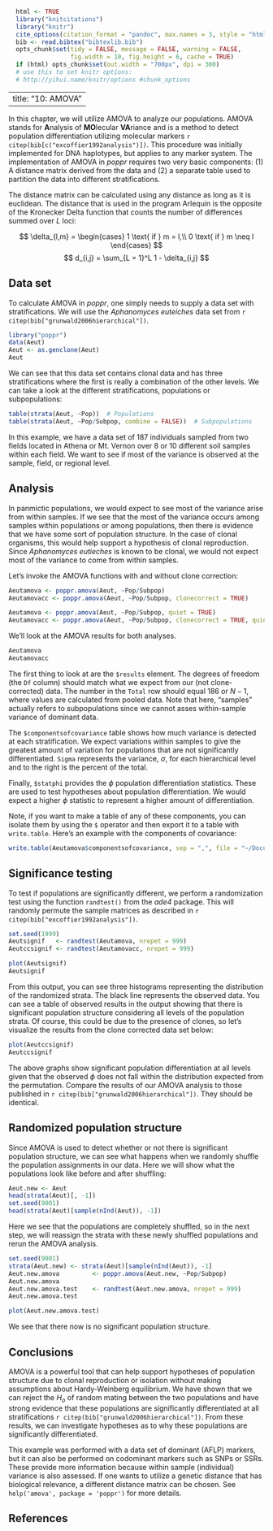 ```r
  html <- TRUE
  library("knitcitations")
  library("knitr")
  cite_options(citation_format = "pandoc", max.names = 3, style = "html", hyperlink = "to.doc")
  bib <- read.bibtex("bibtexlib.bib")
  opts_chunk$set(tidy = FALSE, message = FALSE, warning = FALSE, 
                 fig.width = 10, fig.height = 6, cache = TRUE)
  if (html) opts_chunk$set(out.width = "700px", dpi = 300)
  # use this to set knitr options: 
  # http://yihui.name/knitr/options #chunk_options
```
---
title: "10: AMOVA"
---

In this chapter, we will utilize AMOVA to analyze our populations. AMOVA stands
for **A**nalysis of **MO**lecular **VA**riance and is a method to detect
population differentiation utilizing molecular markers `r citep(bib[c("excoffier1992analysis")])`. This procedure was initially implemented for DNA haplotypes, but applies to any marker system. The implementation of AMOVA in *poppr* requires two very basic components: (1) A distance matrix derived from the data and (2) a separate table used to partition the data into different stratifications.

The distance matrix can be calculated using any distance as long as it is euclidean. The distance that is used in the program Arlequin is the opposite of the Kronecker Delta function that counts the number of differences summed over $L$ loci:

$$
\delta_{l,m} = \begin{cases}
1 \text{ if } m = l,\\
0 \text{ if } m \neq l
\end{cases}
$$
$$
d_{i,j} = \sum_{L = 1}^L 1 - \delta_{i,j}
$$

Data set
----

To calculate AMOVA in *poppr*, one simply needs to supply a data set with
stratifications. We will use the *Aphanomyces euteiches* data set from 
`r citep(bib["grunwald2006hierarchical"])`.

```r
library("poppr")
data(Aeut)
Aeut <- as.genclone(Aeut)
Aeut
```
We can see that this data set contains clonal data and has three stratifications where the first is really a combination of the other levels. We can take a look
at the different stratifications, populations or subpopulations: 

```r
table(strata(Aeut, ~Pop))  # Populations
table(strata(Aeut, ~Pop/Subpop, combine = FALSE))  # Subpopulations
```


In this example, we have a data set of 187 individuals sampled from two fields located in Athena or Mt. Vernon over 8 or 10 different soil samples within each field. We want to see if most of the variance is observed at the sample, field, or regional level. 

Analysis
----

In panmictic populations, we would expect to see most of the variance arise from within samples. If we see that the most of the variance occurs among samples within populations or among populations, then there is evidence that we have some sort of population structure. In the case of clonal organisms, this would help support a hypothesis of clonal reproduction. Since *Aphanomyces eutieches* is known to be clonal, we would not expect most of the variance to come from within samples.

Let's invoke the AMOVA functions with and without clone correction:

```r
Aeutamova <- poppr.amova(Aeut, ~Pop/Subpop)
Aeutamovacc <- poppr.amova(Aeut, ~Pop/Subpop, clonecorrect = TRUE)
```


```r
Aeutamova <- poppr.amova(Aeut, ~Pop/Subpop, quiet = TRUE)
Aeutamovacc <- poppr.amova(Aeut, ~Pop/Subpop, clonecorrect = TRUE, quiet = TRUE)
```

We'll look at the AMOVA results for both analyses. 

```r
Aeutamova
Aeutamovacc
```

The first thing to look at are the `$results` element. The degrees of freedom
(the `Df` column) should match what we expect from our (not clone-corrected) data. The number in the `Total` row should equal 186 or $N - 1$, where values are calculated from pooled data. Note that here, "samples" actually refers to 
subpopulations since we cannot asses within-sample variance of dominant data. 

The `$componentsofcovariance` table shows how much
variance is detected at each stratification. We expect variations within samples to 
give the greatest amount of variation for populations that are not significantly
differentiated. `Sigma` represents the variance, $\sigma$, for each hierarchical
level and to the right is the percent of the total. 

Finally, `$statphi` provides the $\phi$ population differentiation statistics. These are used to test hypotheses about population differentiation. We would expect a higher $\phi$
statistic to represent a higher amount of differentiation. 

Note, if you want to make a table of any of these components, you can isolate them by using the `$` operator and then export it to a table with `write.table`. Here's an example with the components of covariance:

```r
write.table(Aeutamova$componentsofcovariance, sep = ",", file = "~/Documents/AeutiechesAMOVA.csv")
```


Significance testing
----

To test if populations are significantly different, we perform a randomization test using the function `randtest()` from the *ade4* package. This will randomly permute the sample matrices as described in `r citep(bib["excoffier1992analysis"])`.

```r
set.seed(1999)
Aeutsignif   <- randtest(Aeutamova, nrepet = 999)
Aeutccsignif <- randtest(Aeutamovacc, nrepet = 999)
```
```r
plot(Aeutsignif)
Aeutsignif
```
From this output, you can see three histograms representing the distribution of
the randomized strata. The black line represents the observed data. You can 
see a table of observed results in the output showing that there is significant
population structure considering all levels of the population strata. Of
course, this could be due to the presence of clones, so let's visualize the
results from the clone corrected data set below:

```r
plot(Aeutccsignif)
Aeutccsignif
```

The above graphs show significant population differentiation at all levels given that the observed $\phi$ does not fall within the distribution expected from the permutation. Compare the results of our AMOVA analysis to those published in `r citep(bib["grunwald2006hierarchical"])`. They should be identical. 

Randomized population structure
----

Since AMOVA is used to detect whether or not there is significant population
structure, we can see what happens when we randomly shuffle the population
assignments in our data. Here we will show what the populations look like before
and after shuffling:

```r
Aeut.new <- Aeut
head(strata(Aeut)[, -1])
set.seed(9001)
head(strata(Aeut)[sample(nInd(Aeut)), -1])
```
Here we see that the populations are completely shuffled, so in the next step,
we will reassign the strata with these newly shuffled populations and rerun
the AMOVA analysis.

```r
set.seed(9001)
strata(Aeut.new) <- strata(Aeut)[sample(nInd(Aeut)), -1]
Aeut.new.amova         <- poppr.amova(Aeut.new, ~Pop/Subpop)
Aeut.new.amova
Aeut.new.amova.test    <- randtest(Aeut.new.amova, nrepet = 999)
Aeut.new.amova.test
```
```r
plot(Aeut.new.amova.test)
```

We see that there now is no significant population structure.

Conclusions
----

AMOVA is a powerful tool that can help support hypotheses of population structure due to clonal reproduction or isolation without making assumptions about Hardy-Weinberg equilibrium. We have shown that we can reject the
$H_o$ of random mating between the two populations and have strong evidence that
these populations are significantly differentiated at all stratifications `r citep(bib["grunwald2006hierarchical"])`. From these results, we can investigate
hypotheses as to why these populations are significantly differentiated.

This example was performed with a data set of dominant (AFLP)
markers, but it can also be performed on codominant markers such as SNPs or SSRs. These provide more information because within sample (individual) variance is also assessed. If one wants to utilize a genetic distance that has biological relevance, a different distance matrix can be chosen. See `help('amova', package = 'poppr')` for more details.

References
----------

<!----------->
